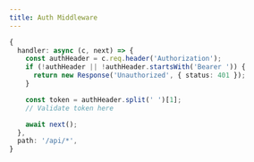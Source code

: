 ---
title: Auth Middleware
---

```typescript showLineNumbers
{
  handler: async (c, next) => {
    const authHeader = c.req.header('Authorization');
    if (!authHeader || !authHeader.startsWith('Bearer ')) {
      return new Response('Unauthorized', { status: 401 });
    }

    const token = authHeader.split(' ')[1];
    // Validate token here

    await next();
  },
  path: '/api/*',
}
```
